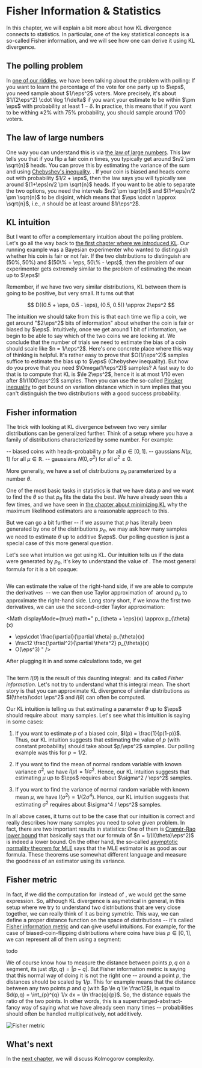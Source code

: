 # Fisher Information & Statistics

In this chapter, we will explain a bit more about how KL divergence connects to statistics. In particular, one of the key statistical concepts is a so-called Fisher information, and we will see how one can derive it using KL divergence.

## The polling problem

In [one of our riddles](00-introduction), we have been talking about the problem with polling: If you want to learn the percentage of the vote for one party up to $\eps$, you need sample about $1/\eps^2$ voters. <Footnote>More precisely, it's about $1/(2\eps^2) \cdot \log 1/\delta$ if you want your estimate to be within $\pm \eps$ with probability at least $1-\delta$. In practice, this means that if you want to be withing $\pm 2\%$ with 75\% probability, you should sample around 1700 voters. </Footnote>

## The law of large numbers

One way you can understand this is via [the law of large numbers](https://en.wikipedia.org/wiki/Law_of_large_numbers). This law tells you that if you flip a fair coin $n$ times, you typically get around $n/2 \pm \sqrt{n}$ heads. <Footnote>You can prove this by estimating the variance of the sum and using [Chebyshev's inequality](https://en.wikipedia.org/wiki/Chebyshev%27s_inequality). </Footnote>. If your coin is biased and heads come out with probability $1/2 + \eps$, then the law says you will typically see around $(1+\eps)n/2 \pm \sqrt{n}$ heads. If you want to be able to separate the two options, you need the intervals $n/2 \pm \sqrt{n}$ and $(1+\eps)n/2 \pm \sqrt{n}$ to be disjoint, which means that $\eps \cdot n \approx \sqrt{n}$, i.e., $n$ should be at least around $1/\eps^2$.

## KL intuition

But I want to offer a complementary intuition about the polling problem. Let's go all the way back to [the first chapter where we introduced KL](01-definition). Our running example was a Bayesian experimenter who wanted to distinguish whether his coin is fair or not fair. If the two distributions to distinguish are $(50\%, 50\%)$ and $(50\% + \eps, 50\% - \eps)$, then the problem of our experimenter gets extremely similar to the problem of estimating the mean up to $\eps$!

Remember, if we have two very similar distributions, KL between them is going to be positive, but very small. It turns out that

$$
D((0.5 + \eps, 0.5 - \eps), (0.5, 0.5)) \approx 2\eps^2
$$

The intuition we should take from this is that each time we flip a coin, we get around "$2\eps^2$ bits of information" about whether the coin is fair or biased by $\eps$. Intuitively, once we get around 1 bit of information, we begin to be able to say which of the two coins we are looking at. We conclude that the number of trials we need to estimate the bias of a coin should scale like $n = 1/\eps^2$. <Footnote>Here's one concrete place where this way of thinking is helpful. It's rather easy to prove that $O(1/\eps^2)$ samples suffice to estimate the bias up to $\eps$ (Chebyshev inequality). But how do you prove that you need $\Omega(1/\eps^2)$ samples? A fast way to do that is to compute that KL is $\le 2\eps^2$, hence it is at most $1/10$ even after $1/(100\eps^2)$ samples. Then you can use the so-called [Pinsker inequality](https://en.m.wikipedia.org/wiki/Pinsker%27s_inequality) to get bound on variation distance which in turn implies that you can't distinguish the two distributions with a good success probability. </Footnote>

## Fisher information

The trick with looking at KL divergence between two very similar distributions can be generalized further. Think of a setup where you have a family of distributions characterized by some number. For example:

-- biased coins with heads-probability $p$ for all $p \in [0,1]$.
-- gaussians $N(\mu, 1)$ for all $\mu \in \mathbb{R}$.
-- gaussians $N(0, \sigma^2)$ for all $\sigma^2 \ge 0$.

More generally, we have a set of distributions $p_\theta$ parameterized by a number $\theta$.

One of the most basic tasks in statistics is that we have data $p$ and we want to find the $\theta$ so that $p_\theta$ fits the data the best. We have already seen this a few times, and we have seen in [the chapter about minimizing KL]() why the maximum likelihood estimators are a reasonable approach to this.

But we can go a bit further -- if we assume that $p$ has literally been generated by one of the distributions $p_\theta$, we may ask how many samples we need to estimate $\theta$ up to additive $\eps$. Our polling question is just a special case of this more general question.

Let's see what intuition we get using KL. Our intuition tells us if the data were generated by $p_\theta$, it's key to understand the value of <Math math="D(p_{\theta + \eps}, p_\theta)" />. The most general formula for it is a bit opaque:

<Math displayMode={true} math="
D(p_{\theta + \eps}, p_\theta) = \int p_{\theta + \eps}(x) \cdot \log \frac{p_{\theta + \eps}}{p_\theta} dx
" />

We can estimate the value of the right-hand side, if we are able to compute the derivatives <Math math="\frac{\partial}{\partial \theta} p_{\theta}, \frac{\partial^2}{\partial \theta^2} p_{\theta}, \dots" /> -- we can then use Taylor approximation of <Math math="p_{\theta + \eps}" /> around $p_\theta$ to approximate the right-hand side. Long story short, if we know the first two derivatives, we can use the second-order Taylor approximation:

<Math displayMode={true} math="
p_{\theta + \eps}(x)
\approx
p_{\theta}(x)
+ \eps\cdot \frac{\partial}{\partial \theta} p_{\theta}(x)
+ \frac12 \frac{\partial^2}{\partial \theta^2} p_{\theta}(x)
+ O(\eps^3)
" />

After plugging it in and some calculations <Footnote>todo</Footnote>, we get

<Math displayMode={true} math="
D(p_{\theta + \eps}, p_\theta) \approx \frac12 I(\theta) \cdot \eps^2 + O(\eps^3)
" />

The term $I(\theta)$ is the result of this daunting integral: <Math math="\int p_\theta(x) \cdot (\frac{\partial}{\partial \theta} \log p_\theta(x))^2 dx" /> and its called _Fisher information_. Let's not try to understand what this integral mean. The short story is that you can approximate KL divergence of similar distributions as $I(\theta)\cdot \eps^2$ and $I(\theta)$ can often be computed.

Our KL intuition is telling us that estimating a parameter $\theta$ up to $\eps$ should require about <Math math="\frac{1}{I(\theta)\eps^2}" /> many samples. Let's see what this intuition is saying in some cases:

1. If you want to estimate $p$ of a biased coin, $I(p) = \frac{1}{p(1-p)}$. Thus, our KL intuition suggests that estimating the value of $p$ (with constant probability) should take about $p/\eps^2$ samples. Our polling example was this for $p = 1/2$.

2. If you want to find the mean of normal random variable with known variance $\sigma^2$, we have $I(\mu) = 1/\sigma^2$. Hence, our KL intuition suggests that estimating $\mu$ up to $\eps$ requires about $\sigma^2 / \eps^2$ samples.

3. If you want to find the variance of normal random variable with known mean $\mu$, we have $I(\sigma^2) = 1/(2\sigma^4)$. Hence, our KL intuition suggests that estimating $\sigma^2$ requires about $\sigma^4 / \eps^2$ samples.

In all above cases, it turns out to be the case that our intuition is correct and really describes how many samples you need to solve given problem. In fact, there are two important results in statistics: One of them is [Cramér-Rao lower bound](https://en.wikipedia.org/wiki/Cram%C3%A9r%E2%80%93Rao_bound) that basically says that our formula of $n = 1/(I(\theta)\eps^2)$ is indeed a lower bound. On the other hand, the so-called [asymptotic normality theorem for MLE](https://gregorygundersen.com/blog/2019/11/28/asymptotic-normality-mle/) says that the MLE estimator is as good as our formula. <Footnote> These theorems use somewhat different language and measure the goodness of an estimator using its variance. </Footnote>

## Fisher metric

In fact, if we did the computation for <Math math="D(p_\theta, p_{\theta + \eps})" /> instead of <Math math="D(p_{\theta + \eps}, p_\theta)" />, we would get the same expression. So, although KL divergence is asymetrical in general, in this setup where we try to understand two distributions that are very close together, we can really think of it as being symetric. This way, we can define a proper distance function on the space of distributions -- it's called [Fisher information metric](https://en.wikipedia.org/wiki/Fisher_information_metric) and can give useful intuitions. For example, for the case of biased-coin-flipping distributions where coins have bias $p \in [0,1]$, we can represent all of them using a segment:

todo

We of course know how to measure the distance between points $p,q$ on a segment, its just $d(p,q) = |p-q|$. But Fisher information metric is saying that this normal way of doing it is not the right one -- around a point $p$, the distances should be scaled by $1/p$. This for example means that the distance between any two points $p$ and $q$ (with $p \le q \le \frac12$), is equal to $d(p,q) = \int_{p}^{q} 1/x dx = \ln \frac{q}{p}$. So, the distance equals the ratio of the two points. In other words, this is a supercharged-abstract-fancy way of saying what we have already seen many times -- probabilities should often be handled multiplicatively, not additively.

![Fisher metric](07-fisher_info/fisher2.png)


## What's next
In the [next chapter](08-kolmogorov), we will discuss Kolmogorov complexity.
